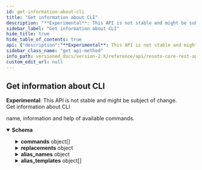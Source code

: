 ```yaml
---
id: get-information-about-cli
title: "Get information about CLI"
description: "**Experimental**: This API is not stable and might be subject of change.<br/>"
sidebar_label: "Get information about CLI"
hide_title: true
hide_table_of_contents: true
api: {"description":"**Experimental**: This API is not stable and might be subject of change.<br/>\nGet information about CLI\n","tags":["cli"],"responses":{"200":{"description":"name, information and help of available commands.","content":{"application/json":{"schema":{"type":"object","description":"Information about the CLI","properties":{"commands":{"description":"All available commands","type":"array","items":{"type":"object","description":"Information about a CLI command","properties":{"name":{"type":"string","description":"The name of the CLI command."},"args":{"oneOf":[{"type":"array","items":{"type":"object","properties":{"name":{"type":"string","description":"The name of the CLI command argument."},"expects_value":{"type":"boolean","description":"Indicates, if the argument expects a value."},"possible_values":{"type":"array","items":{"type":"string"},"description":"Possible values for this argument."},"can_occur_multiple_times":{"type":"boolean","description":"Indicates, if the argument can occur multiple times."},"value_hint":{"type":"string","description":"Hint for the value of this argument."},"help_text":{"type":"string","description":"Help text of the CLI command argument."}},"title":"CLICommandArg"}},{"type":"object","properties":{"name":{"type":"string","description":"The name of the CLI command argument."},"expects_value":{"type":"boolean","description":"Indicates, if the argument expects a value."},"possible_values":{"type":"array","items":{"type":"string"},"description":"Possible values for this argument."},"can_occur_multiple_times":{"type":"boolean","description":"Indicates, if the argument can occur multiple times."},"value_hint":{"type":"string","description":"Hint for the value of this argument."},"help_text":{"type":"string","description":"Help text of the CLI command argument."}},"title":"CLICommandArg"}]},"info":{"type":"string","description":"Short description."},"help":{"type":"string","description":"Help text of the CLI command."},"source":{"type":"boolean","description":"Indicates, if the command is allowed in source position (first command in a chain)."}},"title":"CLICommand"}},"replacements":{"description":"All available replacements with current value","type":"object","additionalProperties":{"type":"string"}},"alias_names":{"description":"All available aliases","type":"object","additionalProperties":{"type":"string"}},"alias_templates":{"description":"All available alias template name.","type":"array","items":{"type":"object","description":"Information about a CLI command","properties":{"name":{"type":"string","description":"The name of the CLI command."},"args":{"oneOf":[{"type":"array","items":{"type":"object","properties":{"name":{"type":"string","description":"The name of the CLI command argument."},"expects_value":{"type":"boolean","description":"Indicates, if the argument expects a value."},"possible_values":{"type":"array","items":{"type":"string"},"description":"Possible values for this argument."},"can_occur_multiple_times":{"type":"boolean","description":"Indicates, if the argument can occur multiple times."},"value_hint":{"type":"string","description":"Hint for the value of this argument."},"help_text":{"type":"string","description":"Help text of the CLI command argument."}},"title":"CLICommandArg"}},{"type":"object","properties":{"name":{"type":"string","description":"The name of the CLI command argument."},"expects_value":{"type":"boolean","description":"Indicates, if the argument expects a value."},"possible_values":{"type":"array","items":{"type":"string"},"description":"Possible values for this argument."},"can_occur_multiple_times":{"type":"boolean","description":"Indicates, if the argument can occur multiple times."},"value_hint":{"type":"string","description":"Hint for the value of this argument."},"help_text":{"type":"string","description":"Help text of the CLI command argument."}},"title":"CLICommandArg"}]},"info":{"type":"string","description":"Short description."},"help":{"type":"string","description":"Help text of the CLI command."},"source":{"type":"boolean","description":"Indicates, if the command is allowed in source position (first command in a chain)."}},"title":"CLICommand"}}},"title":"CLIInfo"}}}}},"method":"get","path":"/cli/info","servers":[{"url":"https://{host}:{port}","variables":{"host":{"default":"localhost"},"port":{"default":"8900"}}}],"info":{"title":"Resoto Core REST API","version":"V1"},"postman":{"name":"Get information about CLI","description":{"content":"**Experimental**: This API is not stable and might be subject of change.<br/>\nGet information about CLI\n","type":"text/plain"},"url":{"path":["cli","info"],"host":["{{baseUrl}}"],"query":[],"variable":[]},"header":[{"key":"Accept","value":"application/json"}],"method":"GET"}}
sidebar_class_name: "get api-method"
info_path: versioned_docs/version-2.X/reference/api/resoto-core-rest-api
custom_edit_url: null
---
```



## Get information about CLI

**Experimental**: This API is not stable and might be subject of change.<br/> Get information about CLI

<div><ApiTabs><TabItem label={"200"} value={"200"}><div>

name, information and help of available commands.

</div><div><MimeTabs schemaType={"response"}><TabItem label={"application/json"} value={"application/json"}><SchemaTabs><TabItem label={"Schema"} value={"Schema"}><details style={{}} data-collapsed={false} open={true}><summary style={{"textAlign":"left"}}><strong>Schema</strong></summary><div style={{"textAlign":"left","marginLeft":"1rem"}}></div><ul style={{"marginLeft":"1rem"}}><SchemaItem collapsible={true} className={"schemaItem"}><details style={{}}><summary style={{}}><strong>commands</strong><span style={{"opacity":"0.6"}}> object[]</span></summary><div style={{"marginLeft":"1rem"}}><div style={{"marginTop":".5rem","marginBottom":".5rem"}}>

All available commands

</div><li><div style={{"fontSize":"var(--ifm-code-font-size)","opacity":"0.6","marginLeft":"-.5rem","paddingBottom":".5rem"}}>Array [</div></li><SchemaItem collapsible={false} name={"name"} required={false} schemaName={"string"} qualifierMessage={undefined} schema={{"type":"string","description":"The name of the CLI command."}}></SchemaItem><SchemaItem collapsible={true} className={"schemaItem"}><details style={{}}><summary style={{}}><strong>args</strong><span style={{"opacity":"0.6"}}> object</span></summary><div style={{"marginLeft":"1rem"}}></div><div><span className={"badge badge--info"}>oneOf</span><SchemaTabs><TabItem label={"array"} value={"0-property"}><p>array</p></TabItem><TabItem label={"object"} value={"1-property"}><p>object</p></TabItem></SchemaTabs></div></details></SchemaItem><SchemaItem collapsible={false} name={"info"} required={false} schemaName={"string"} qualifierMessage={undefined} schema={{"type":"string","description":"Short description."}}></SchemaItem><SchemaItem collapsible={false} name={"help"} required={false} schemaName={"string"} qualifierMessage={undefined} schema={{"type":"string","description":"Help text of the CLI command."}}></SchemaItem><SchemaItem collapsible={false} name={"source"} required={false} schemaName={"boolean"} qualifierMessage={undefined} schema={{"type":"boolean","description":"Indicates, if the command is allowed in source position (first command in a chain)."}}></SchemaItem><li><div style={{"fontSize":"var(--ifm-code-font-size)","opacity":"0.6","marginLeft":"-.5rem"}}>]</div></li></div></details></SchemaItem><SchemaItem collapsible={true} className={"schemaItem"}><details style={{}}><summary style={{}}><strong>replacements</strong><span style={{"opacity":"0.6"}}> object</span></summary><div style={{"marginLeft":"1rem"}}><div style={{"marginTop":".5rem","marginBottom":".5rem"}}>

All available replacements with current value

</div><SchemaItem name={"property name*"} required={false} schemaName={"string"} qualifierMessage={undefined} schema={{"type":"string"}} collapsible={false} discriminator={false}></SchemaItem></div></details></SchemaItem><SchemaItem collapsible={true} className={"schemaItem"}><details style={{}}><summary style={{}}><strong>alias_names</strong><span style={{"opacity":"0.6"}}> object</span></summary><div style={{"marginLeft":"1rem"}}><div style={{"marginTop":".5rem","marginBottom":".5rem"}}>

All available aliases

</div><SchemaItem name={"property name*"} required={false} schemaName={"string"} qualifierMessage={undefined} schema={{"type":"string"}} collapsible={false} discriminator={false}></SchemaItem></div></details></SchemaItem><SchemaItem collapsible={true} className={"schemaItem"}><details style={{}}><summary style={{}}><strong>alias_templates</strong><span style={{"opacity":"0.6"}}> object[]</span></summary><div style={{"marginLeft":"1rem"}}><div style={{"marginTop":".5rem","marginBottom":".5rem"}}>

All available alias template name.

</div><li><div style={{"fontSize":"var(--ifm-code-font-size)","opacity":"0.6","marginLeft":"-.5rem","paddingBottom":".5rem"}}>Array [</div></li><SchemaItem collapsible={false} name={"name"} required={false} schemaName={"string"} qualifierMessage={undefined} schema={{"type":"string","description":"The name of the CLI command."}}></SchemaItem><SchemaItem collapsible={true} className={"schemaItem"}><details style={{}}><summary style={{}}><strong>args</strong><span style={{"opacity":"0.6"}}> object</span></summary><div style={{"marginLeft":"1rem"}}></div><div><span className={"badge badge--info"}>oneOf</span><SchemaTabs><TabItem label={"array"} value={"0-property"}><p>array</p></TabItem><TabItem label={"object"} value={"1-property"}><p>object</p></TabItem></SchemaTabs></div></details></SchemaItem><SchemaItem collapsible={false} name={"info"} required={false} schemaName={"string"} qualifierMessage={undefined} schema={{"type":"string","description":"Short description."}}></SchemaItem><SchemaItem collapsible={false} name={"help"} required={false} schemaName={"string"} qualifierMessage={undefined} schema={{"type":"string","description":"Help text of the CLI command."}}></SchemaItem><SchemaItem collapsible={false} name={"source"} required={false} schemaName={"boolean"} qualifierMessage={undefined} schema={{"type":"boolean","description":"Indicates, if the command is allowed in source position (first command in a chain)."}}></SchemaItem><li><div style={{"fontSize":"var(--ifm-code-font-size)","opacity":"0.6","marginLeft":"-.5rem"}}>]</div></li></div></details></SchemaItem></ul></details></TabItem><TabItem label={"Example (from schema)"} value={"Example (from schema)"}><ResponseSamples responseExample={"{\n  \"commands\": [\n    {\n      \"name\": \"string\",\n      \"args\": [\n        {\n          \"name\": \"string\",\n          \"expects_value\": true,\n          \"possible_values\": [\n            \"string\"\n          ],\n          \"can_occur_multiple_times\": true,\n          \"value_hint\": \"string\",\n          \"help_text\": \"string\"\n        }\n      ],\n      \"info\": \"string\",\n      \"help\": \"string\",\n      \"source\": true\n    }\n  ],\n  \"replacements\": {},\n  \"alias_names\": {},\n  \"alias_templates\": [\n    {\n      \"name\": \"string\",\n      \"args\": [\n        {\n          \"name\": \"string\",\n          \"expects_value\": true,\n          \"possible_values\": [\n            \"string\"\n          ],\n          \"can_occur_multiple_times\": true,\n          \"value_hint\": \"string\",\n          \"help_text\": \"string\"\n        }\n      ],\n      \"info\": \"string\",\n      \"help\": \"string\",\n      \"source\": true\n    }\n  ]\n}"} language={"json"}></ResponseSamples></TabItem></SchemaTabs></TabItem></MimeTabs></div></TabItem></ApiTabs></div>
